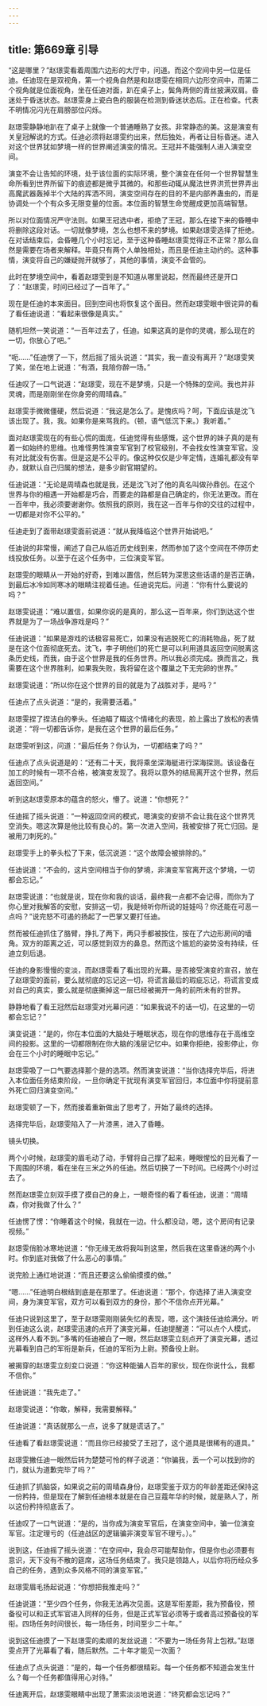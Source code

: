 ```yaml
---
---
---
```

title: 第669章 引导
---



“这是哪里？”赵璟雯看着周围六边形的大厅中，问道。而这个空间中另一位是任迪。任迪现在是双视角，第一个视角自然是和赵璟雯在相同六边形空间中，而第二个视角就是位面视角，坐在任迪对面，趴在桌子上，鬓角两侧的青丝披满双肩。昏迷处于昏迷状态。赵璟雯身上瓷白色的服装在检测到昏迷状态后。正在检查。代表不明情况闪光在肩膀部位闪烁。

赵璟雯静静地趴在了桌子上就像一个普通睡熟了女孩。非常静态的美。这是演变有关皇冠解说的方式。任迪必须将赵璟雯约出来，然后独处，再者让目标昏迷。进入对这个世界犹如梦境一样的世界阐述演变的情况。王冠并不能强制人进入演变空间。

演变不会让告知的环境，处于该位面的实际环境，整个演变在任何一个世界智慧生命所看到世界所留下的痕迹都是微乎其微的。和那些动辄从魔法世界洪荒世界弄出高魔武器轰掉半个大陆的挥洒不同，演变空间存在的目的不是内部养蛊虫的，而是协调处一个个有众多无限变量的位面。本位面的智慧生命觉醒成更加高端智慧。

所以对位面情况严守法则。如果王冠选中者，拒绝了王冠，那么在接下来的昏睡中将删除这段对话。一切就像梦境，怎么也想不来的梦境。如果赵璟雯选择了拒绝。在对话结束后，会昏睡几个小时忘记，至于这种昏睡赵璟雯觉得正不正常？那么自然是需要在场者来解释。毕竟只有两个人单独相处，而且是任迪主动约的。这种事情，演变将自己的嫌疑抛开就够了，其他的事情，演变不会管的。

此时在梦境空间中，看着赵璟雯到是不知道从哪里说起，然而最终还是开口了：“赵璟雯，时间已经过了一百年了。”

现在是任迪的本来面目。回到空间也将恢复这个面目。然而赵璟雯眼中很诧异的看了看任迪说道：“看起来很像是真实。”

随机坦然一笑说道：“一百年过去了，任迪。如果这真的是你的灵魂，那么现在的一切，你放心了吧。”

“呃……”任迪愣了一下，然后摇了摇头说道：“其实，我一直没有离开？”赵璟雯笑了笑，坐在地上说道：“有酒，我陪你醉一场。”

任迪叹了一口气说道：“赵璟雯，现在不是梦境，只是一个特殊的空间。我也并非灵魂，而是刚刚坐在你身旁的周晴森。”

赵璟雯手微微僵硬，然后说道：“我这是怎么了。是愧疚吗？呵，下面应该是沈飞该出现了。我，我。如果你是来骂我的。（顿，语气低沉下来。）我听着。”

面对赵璟雯现在的有些心慌的面庞，任迪觉得有些感慨，这个世界的妹子真的是有着一如始终的思维。也难怪男性演变军官到了校官级别，不会找女性演变军官。没有对比就没有伤害。但是这是不公平的。像这种仅仅是少年定情，连婚礼都没有举办，就默认自己归属的想法，是多少尉官期望的。

任迪说道：“无论是周晴森也就是我，还是沈飞对了他的真名叫做孙鼎创。在这个世界与你的相遇一开始都是巧合，而要走的路都是自己确定的，你无法更改。而在一百年中，我必须要谢谢你。依照我的原则，我在这一百年与你的交往的过程中，一切都是对你不公平的。”

任迪走到了面带赵璟雯面前说道：“就从我降临这个世界开始说吧。”

任迪说的非常慢，阐述了自己从临近历史线到来，然而参加了这个空间在不停历史线投放任务。以至于在这个任务中，三位演变军官。

赵璟雯的眼睛从一开始的好奇，到难以置信，然后转为深思这些话语的是否正确，到最后冰冷如同寒冰的眼睛注视着任迪。任迪说完后。问道：“你有什么要说的吗？”

赵璟雯说道：“难以置信，如果你说的是真的，那么这一百年来，你们到达这个世界就是为了一场战争游戏是吗？”

任迪说道：“如果是游戏的话极容易死亡，如果没有逃脱死亡的消耗物品，死了就是在这个位面彻底死去。沈飞，李子明他们的死亡是可以利用道具返回空间脱离这条历史线，而我，由于这个世界是我的任务世界。所以我必须完成。换而言之，我需要在这个世界胜利，如果我失败，我将留在这个覆巢之下无完卵的世界。”

赵璟雯说道：“所以你在这个世界的目的就是为了战胜对手，是吗？”

任迪点了点头说道：“是的，我需要活着。”

赵璟雯捏了捏洁白的拳头。任迪瞄了瞄这个情绪化的表现，脸上露出了放松的表情说道：“将一切都告诉你，是我在这个世界的最后任务。”

赵璟雯听到这，问道：“最后任务？你认为，一切都结束了吗？”

任迪点了点头说道是的：“还有二十天，我将乘坐深海艇进行深海探测。该设备在加工的时候有一项不合格，被演变发现了。我将以意外的结局离开这个世界，然后返回空间。”

听到这赵璟雯原本的蕴含的怒火，懵了。说道：“你想死？”

任迪摇了摇头说道：“一种返回空间的模式，嗯演变的安排不会让我在这个世界凭空消失。嗯这次算是他比较有良心的。第一次进入空间，我被安排了死亡归回。是被用刀刺死的。”

赵璟雯手上的拳头松了下来，低沉说道：“这个故障会被排除的。”

任迪说道：“不会的，这片空间相当于你的梦境，非演变军官离开这个梦境，一切都会忘记。”

赵璟雯说道：“也就是说，现在你和我的谈话，最终我一点都不会记得，而你为了你心里对我解答的安慰，安排这一切，我是倾听你所说的娃娃吗？你还能在可恶一点吗？”说完怒不可遏的扬起了一巴掌又要打任迪。

然而被任迪抓住了胳臂，挣扎了两下，两只手都被按住，按在了六边形房间的墙角。双方的距离之近，可以感觉到双方的鼻息。然而这个尴尬的姿势没有持续，任迪立刻后退。

任迪的身影慢慢的变淡，而赵璟雯看了看出现的光幕。是否接受演变的宣召，放在了赵璟雯的面前，要么就彻底的忘记这一切，将谎言最后的瑕疵忘记，将谎言变成对自己的真实，要么就是彻底撕掉这一层已经被揭开一角的前所未有的世界。

静静地看了看王冠然后赵璟雯对光幕问道：“如果我说不的话一切，在这里的一切都会忘记？”

演变说道：“是的，你在本位面的大脑处于睡眠状态，现在你的思维存在于高维空间的投影。这里的一切都限制在你大脑的浅层记忆中。如果你拒绝，投影停止，你会在三个小时的睡眠中忘记。”

赵璟雯吸了一口气要选择那个是的选项。然而演变说道：“当你选择完毕后，将进入本位面任务结束阶段，一旦你确定干扰现有演变军官回归，本位面中你将提前意外死亡回归演变空间。”

赵璟雯顿了一下，然而接着重新做出了思考了，开始了最终的选择。

选择完毕后，赵璟雯陷入了一片漆黑，进入了昏睡。

镜头切换。

两个小时候，赵璟雯的眉毛动了动，手臂将自己撑了起来，睡眼惺忪的目光看了一下周围的环境，看在坐在三米之外的任迪。然后切换了一下时间。已经两个小时过去了。

然而赵璟雯立刻双手摸了摸自己的身上，一眼奇怪的看了看任迪，说道：“周晴森，你对我做了什么？”

任迪愣了愣：“你睡着这个时候，我就在一边。什么都没动，嗯，这个房间有记录视频。”

赵璟雯俏脸冰寒地说道：“你无缘无故将我叫到这里，然后我在这里昏迷的两个小时。你到底对我做了什么恶心的事情。”

说完脸上通红地说道：“而且还要这么偷偷摸摸的做。”

“嗯……”任迪明白根结到底是在那里了。任迪说道：“那个，你选择了进入演变空间，身为演变军官，双方可以看到双方的身份，那个不信你点开光幕。”

任迪只说到这里了，至于赵璟雯刚刚装失忆的表现，嗯，这个演技任迪给满分。听到任迪这么说，赵璟雯迅速的点开了演变光幕，任迪提醒道：“可以点个人模式，这样外人看不到。”多嘴的任迪被白了一眼，然后赵璟雯立刻点开了演变光幕，透过光幕看到自己的军衔是新兵，任迪的军衔为上尉。预备役上尉。

被揭穿的赵璟雯立刻变口说道：“你这种能骗人百年的家伙，现在你说什么，我都不信你。”

任迪说道：“我先走了。”

赵璟雯说道：“你敢，解释，我需要解释。”

任迪说道：“真话就那么一点，说多了就是谎话了。”

任迪看了看赵璟雯说道：“而且你已经接受了王冠了，这个道具是很稀有的道具。”

赵璟雯撇任迪一眼然后转为楚楚可怜的样子说道：“你骗我，丢一个可以找到你的门，就认为道歉完毕了吗？”

任迪抓了抓脑袋，如果说之前的周晴森身份，赵璟雯鉴于双方的年龄差距还保持这一份矜持，但是现在了解到任迪根本就是在自己豆蔻年华的时候，就是熟人了，所以这份矜持彻底丢了。

任迪叹了一口气说道：“是的，当你成为演变军官后，在演变空间中，骗一位演变军官。注定理亏的（任迪战区的逻辑骗非演变军官不理亏。）。”

说到这，任迪摇了摇头说道：“在空间中，我会尽可能帮助你，但是你也必须要有意识，天下没有不散的筵席，这场任务结束了。我只是领路人，以后你将历经众多自己的任务，遇到众多风格不同的演变军官。”

赵璟雯眉毛扬起说道：“你想把我推走吗？”

任迪说道：“至少四个任务，你我无法再次见面。这是军衔差距，我为预备役，预备役可以和正式军官进入同样的任务，但是正式军官必须等于或者高过预备役的军衔。四场任务时间很长，每一场任务，时间至少二十年。”

说到这任迪摸了一下赵璟雯的柔顺的发丝说道：“不要为一场任务背上包袱。”赵璟雯点开了光幕看了看，随后默然。二十年才能见一次面？

任迪点了点头说道：“是的，每一个任务都很精彩。每一个任务都不知道会发生什么？每一个任务都值得用心对待。”

任迪离开后，赵璟雯眼睛中出现了萧索淡淡地说道：“终究都会忘记吗？”